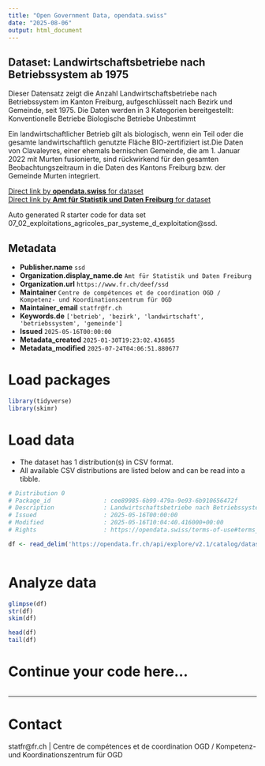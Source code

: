 ```yaml
---
title: "Open Government Data, opendata.swiss"
date: "2025-08-06"
output: html_document
---
```


## Dataset: Landwirtschaftsbetriebe nach Betriebssystem ab 1975

Dieser
Datensatz zeigt die Anzahl Landwirtschaftsbetriebe nach Betriebssystem im
Kanton Freiburg, aufgeschlüsselt nach Bezirk und Gemeinde, seit 1975. Die Daten
werden in 3 Kategorien bereitgestellt:
Konventionelle
     Betriebe
Biologische
     Betriebe
Unbestimmt

Ein
landwirtschaftlicher Betrieb gilt als biologisch, wenn ein Teil oder die
gesamte landwirtschaftlich genutzte Fläche BIO-zertifiziert ist.Die Daten von Clavaleyres, einer ehemals bernischen Gemeinde, die am 1. Januar 2022 mit Murten fusionierte, sind rückwirkend für den gesamten Beobachtungszeitraum in die Daten des Kantons Freiburg bzw. der Gemeinde Murten integriert.

[Direct link by **opendata.swiss** for dataset](https://opendata.swiss/de/dataset/landwirtschaftsbetriebe-nach-betriebssystem-ab-1975)<br>
[Direct link by **Amt für Statistik und Daten Freiburg** for dataset](https://opendata.fr.ch/explore/dataset/07_02_exploitations_agricoles_par_systeme_d_exploitation/)

Auto generated R starter code for data set 07_02_exploitations_agricoles_par_systeme_d_exploitation@ssd.

## Metadata

- **Publisher.name** `ssd`
- **Organization.display_name.de** `Amt für Statistik und Daten Freiburg`
- **Organization.url** `https://www.fr.ch/deef/ssd`
- **Maintainer** `Centre de compétences et de coordination OGD / Kompetenz- und Koordinationszentrum für OGD`
- **Maintainer_email** `statfr@fr.ch`
- **Keywords.de** `['betrieb', 'bezirk', 'landwirtschaft', 'betriebssystem', 'gemeinde']`
- **Issued** `2025-05-16T00:00:00`
- **Metadata_created** `2025-01-30T19:23:02.436855`
- **Metadata_modified** `2025-07-24T04:06:51.880677`


# Load packages

```r

library(tidyverse)
library(skimr)

```

# Load data

-   The dataset has 1 distribution(s) in CSV format.
-   All available CSV distributions are listed below and can be read into a tibble.

```r

# Distribution 0
# Package_id               : cee89985-6b99-479a-9e93-6b910656472f
# Description              : Landwirtschaftsbetriebe nach Betriebssystem ab 1975 (csv)
# Issued                   : 2025-05-16T00:00:00
# Modified                 : 2025-05-16T10:04:40.416000+00:00
# Rights                   : https://opendata.swiss/terms-of-use#terms_by

df <- read_delim('https://opendata.fr.ch/api/explore/v2.1/catalog/datasets/07_02_exploitations_agricoles_par_systeme_d_exploitation/exports/csv?use_labels=true')



```

# Analyze data

```r

glimpse(df)
str(df)
skim(df)

head(df)
tail(df)

```

# Continue your code here...

```r

```

------------------------------------------------------------------------

# Contact

statfr@fr.ch | Centre de compétences et de coordination OGD / Kompetenz- und Koordinationszentrum für OGD
